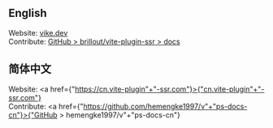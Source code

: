 ## English

Website: [vike.dev](https://vike.dev)<br/>
Contribute: [GitHub > brillout/vite-plugin-ssr > docs](https://github.com/brillout/vite-plugin-ssr/tree/main/docs)

<h2 id="chinese">简体中文</h2>

Website: <a href={"https://cn.vite-plugin"+"-ssr.com"}>{"cn.vite-plugin"+"-ssr.com"}</a><br/>
Contribute: <a href={"https://github.com/hemengke1997/v"+"ps-docs-cn"}>{"GitHub > hemengke1997/v"+"ps-docs-cn"}</a>
